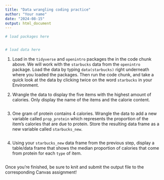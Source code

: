 ```yaml
---
title: "Data wrangling coding practice"
author: "Your name"
date: "2024-08-15"
output: html_document
---
```


```r
# load packages here


# load data here

```

1.  Load in the `tidyverse` and `openintro` packages the in the code chunk above. We will work with the `starbucks` data from the `openintro` package. Load the data by typing `data(starbucks)` right underneath where you loaded the packages. Then run the code chunk, and take a quick look at the data by clicking twice on the word `starbucks` in your Environment.

2.  Wrangle the data to display the five items with the highest amount of calories. Only display the name of the items and the calorie content.

    ```r

    ```

3.  One gram of protein contains 4 calories. Wrangle the data to add a new variable called `prop_protein` which represents the proportion of the item's calories that are due to protein. Store the resulting data frame as a new variable called `starbucks_new`.

    ```r


    ```

4.  Using your `starbucks_new` data frame from the previous step, display a table/data frame that shows the median proportion of calories that come from protein for each `type` of item.

    ```r

    ```

Once you're finished, be sure to knit and submit the output file to the corresponding Canvas assignment!
